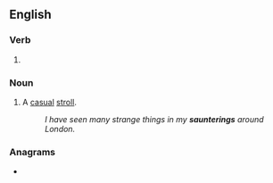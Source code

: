 ==English==

===Verb===
{{head|en|present participle}}

# {{present participle of|saunter|lang=en|nocat=1}}

===Noun===
{{en-noun}}

# A [[casual]] [[stroll]].
#: ''I have seen many strange things in my '''saunterings''' around London.''

===Anagrams===
* {{anagrams|en|intragenus}}